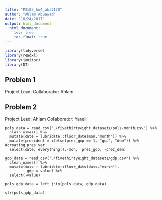 ```yaml
---
title: "P8105_hw4_aka2170"
author: "Ahlam Abuawad"
date: "10/24/2017"
output: html_document
  html_document:
    toc: true
    toc_float: true
---
```


```r
library(tidyverse)
library(readxl)
library(janitor)
library(DT)
```

## Problem 1

Project Lead:
Collaborator: Ahlam


## Problem 2

Project Lead: Ahlam
Collaborator: Yanelli

```r_pols
pols_data = read_csv("./fivethirtyeight_datasets/pols-month.csv") %>%
  clean_names() %>%
  mutate(date = lubridate::floor_date(mon,"month")) %>% 
  mutate(president = ifelse(prez_gop == 1, "gop", "dem")) %>% #creating pres var
  select(date, everything(),-mon, -prez_gop, -prez_dem)
```

```r_gdp
gdp_data = read_csv("./fivethirtyeight_datasets/gdp.csv") %>% 
  clean_names() %>%
  mutate(date = lubridate::floor_date(date,"month"),
          gdp = value) %>% 
  select(-value)
```
  
```r_merge
pols_gdp_data = left_join(pols_data, gdp_data)

str(pols_gdp_data)
```